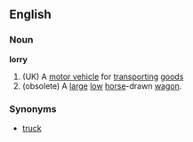 ==English==
===Noun===
'''lorry'''
#(UK) A [[motor vehicle]] for [[transport]]ing [[goods]]
#(obsolete) A [[large]] [[low]] [[horse]]-drawn [[wagon]].
===Synonyms===
* [[truck]]